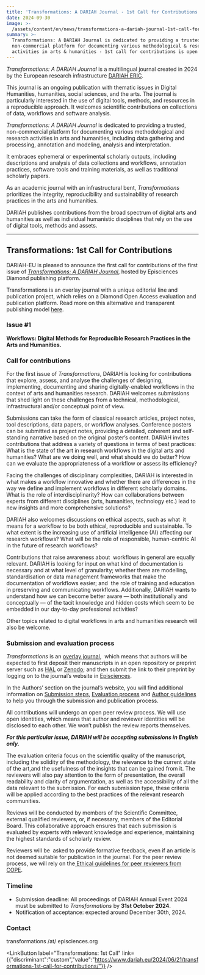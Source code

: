 ```yaml
---
title: 'Transformations: A DARIAH Journal - 1st Call for Contributions!'
date: 2024-09-30
image: >-
  /assets/content/en/news/transformations-a-dariah-journal-1st-call-for-contributions/image.png
summary: >-
  Transformations: A DARIAH Journal is dedicated to providing a trusted,
  non-commercial platform for documenting various methodological & research
  activities in arts & humanities - 1st call for contributions is open!
---
```

*Transformations: A DARIAH Journal* is a multilingual journal created in 2024 by the European research infrastructure [DARIAH ERIC](https://www.dariah.eu/).

This journal is an ongoing publication with thematic issues in Digital Humanities, humanities, social sciences, and the arts. The journal is particularly interested in the use of digital tools, methods, and resources in a reproducible approach. It welcomes scientific contributions on collections of data, workflows and software analysis.

*Transformations: A DARIAH Journal* is dedicated to providing a trusted, non-commercial platform for documenting various methodological and research activities in arts and humanities, including data gathering and processing, annotation and modeling, analysis and interpretation.

It embraces ephemeral or experimental scholarly outputs, including descriptions and analysis of data collections and workflows, annotation practices, software tools and training materials, as well as traditional scholarly papers.

As an academic journal with an infrastructural bent, *Transformations* prioritizes the integrity, reproducibility and sustainability of research practices in the arts and humanities.

DARIAH publishes contributions from the broad spectrum of digital arts and humanities as well as individual humanistic disciplines that rely on the use of digital tools, methods and assets.

---

## **Transformations: 1st Call for Contributions**

DARIAH-EU is pleased to announce the first call for contributions of the first issue of [*Transformations: A DARIAH Journal*](https://transformations.episciences.org/), hosted by Episciences Diamond publishing platform.

Transformations is an overlay journal with a unique editorial line and publication project, which relies on a Diamond Open Access evaluation and publication platform. Read more on this alternative and transparent publishing model [here](https://www.dariah.eu/2024/02/29/introducing-the-dariah-overlay-journal-an-alternative-and-transparent-publishing-model/).

### **Issue #1** 

**Workflows: Digital Methods for Reproducible Research Practices in the Arts and Humanities.**

### **Call for contributions**

For the first issue of *Transformations*, DARIAH is looking for contributions that explore, assess, and analyse the challenges of designing, implementing, documenting and sharing digitally-enabled workflows in the context of arts and humanities research. DARIAH welcomes submissions that shed light on these challenges from a technical, methodological, infrastructural and/or conceptual point of view. 

Submissions can take the form of classical research articles, project notes, tool descriptions, data papers, or workflow analyses. Conference posters can be submitted as project notes, providing a detailed, coherent and self-standing narrative based on the original poster’s content. DARIAH invites contributions that address a variety of questions in terms of best practices: What is the state of the art in research workflows in the digital arts and humanities? What are we doing well, and what should we do better? How can we evaluate the appropriateness of a workflow or assess its efficiency?

Facing the challenges of disciplinary complexities, DARIAH is interested in what makes a workflow innovative and whether there are differences in the way we define and implement workflows in different scholarly domains. What is the role of interdisciplinarity? How can collaborations between experts from different disciplines (arts, humanities, technology etc.) lead to new insights and more comprehensive solutions?

DARIAH also welcomes discussions on ethical aspects, such as what  it means for a workflow to be both ethical, reproducible and sustainable. To what extent is the increasing use of artificial intelligence (AI) affecting our research workflows? What will be the role of responsible, human-centric AI in the future of research workflows?

Contributions that raise awareness about  workflows in general are equally relevant. DARIAH is looking for input on what kind of documentation is necessary and at what level of granularity; whether there are modelling, standardisation or data management frameworks that make the documentation of workflows easier; and  the role of training and education in preserving and communicating workflows. Additionally, DARIAH wants to understand how we can become better aware — both institutionally and conceptually — of the tacit knowledge and hidden costs which seem to be embedded in our day-to-day professional activities? 

Other topics related to digital workflows in arts and humanities research will also be welcome.

### **Submission and evaluation process**

*Transformations* is an [overlay journal](https://dariahopen.hypotheses.org/1150),  which means that authors will be expected to first deposit their manuscripts in an open repository or preprint server such as [HAL](https://hal.science/DARIAH) or [Zenodo](https://zenodo.org/communities/dariah/records?q=\&l=list\&p=1\&s=10\&sort=newest); and then submit the link to their preprint by logging on to the journal’s website in [Episciences](https://transformations.episciences.org/). 

In the Authors’ section on the journal’s website, you will find additional information on [Submission steps](https://transformations.episciences.org/page/submission-steps), [Evaluation process](https://transformations.episciences.org/page/evaluation-process) and [Author guidelines](https://transformations.episciences.org/page/author-guidelines) to help you through the submission and publication process.

All contributions will undergo an open peer review process. We will use open identities, which means that author and reviewer identities will be disclosed to each other. We won’t publish the review reports themselves.

***For this particular issue, DARIAH will be accepting submissions in English only.***

The evaluation criteria focus on the scientific quality of the manuscript, including the solidity of the methodology, the relevance to the current state of the art,and the usefulness of the insights that can be gained from it. The reviewers will also pay attention to the form of presentation, the overall readability and clarity of argumentation, as well as the accessibility of all the data relevant to the submission. For each submission type, these criteria will be applied according to the best practices of the relevant research communities.

Reviews will be conducted by members of the Scientific Committee, external qualified reviewers, or, if necessary, members of the Editorial Board. This collaborative approach ensures that each submission is evaluated by experts with relevant knowledge and experience, maintaining the highest standards of scholarly review.

Reviewers will be  asked to provide formative feedback, even if an article is not deemed suitable for publication in the journal. For the peer review process, we will rely on the[ Ethical guidelines for peer reviewers from COPE](https://publicationethics.org/sites/default/files/ethical-guidelines-peer-reviewers-cope.pdf).

### **Timeline**

* Submission deadline: All proceedings of DARIAH Annual Event 2024 must be submitted to *Transformations* by **31st October 2024**.
* Notification of acceptance: expected around December 30th, 2024.

### **Contact**

transformations /at/ episciences.org

<LinkButton label="Transformations: 1st Call" link={{"discriminant":"custom","value":"https://www.dariah.eu/2024/06/21/transformations-1st-call-for-contributions/"}} />
